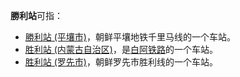 '''勝利站'''可指：
*[[勝利站_(平壤市)|勝利站 (平壤市)]]，朝鲜平壤地铁千里马线的一个车站。
*[[胜利站_(内蒙古自治区)|胜利站 (内蒙古自治区)]]，是[[白阿铁路|白阿铁路]]的一个车站。
*[[胜利站_(罗先市)|胜利站 (罗先市)]]，朝鲜罗先市胜利线的一个车站。
{{disambiguation|Cat=三字車站名消歧義}}